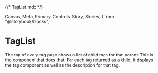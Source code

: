 {/* TagList.mdx */}

  Canvas,
  Meta,
  Primary,
  Controls,
  Story,
  Stories,
} from "@storybook/blocks";


<Meta of={TagList} />

# TagList

The top of every tag page shows a list of child tags for that parent. This is the component that does that. For each tag returned as a child, it displays the tag component as well as the description for that tag.

<Primary />
<Controls />
<Stories />
